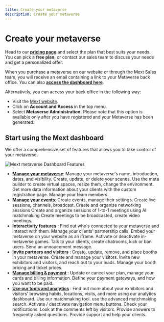 ```yaml
---
title: Create your metaverse
description: Create your metaverse
---
```


# Create your metaverse

Head to our **[pricing page](https://mext.app/pricing)** and select the plan that best suits your needs. You can pick a **free plan**, or contact our sales team to discuss your needs and get a personalized offer.

When you purchase a metaverse on our website or through the Mext Sales team, you will receive an email containing a link to your Metaverse back office. You can also **[access the dashboard here](https://dashboard.mext.app/metaverse)**.

Alternatively, you can access your back office in the following way:

- Visit the [Mext website](https://mext.app).
- Click on **Account and Access** in the top menu.
- Select **Metaverse Administration.** Please note that this option is available only after you have registered and your Metaverse has been generated.

## Start using the Mext dashboard

We offer a comprehensive set of features that allows you to take control of your metaverse.

![Mext metaverse Dashboard Features](/img/metaverse/metaverse-features.png)

- [**Manage your metaverse**](/docs/category/manage-your-metaverse): Manage your metaverse's name, introduction, dates, and visibility. Create, update, or delete your scenes. Use the meta builder to create virtual spaces, resize them, change the environment. Get more data information about your clients with the custom registration page. Manage your team members.
- [**Manage your events**](/docs/category/manage-your-events): Create events, manage their settings. Create live sessions, channels, broadcast. Create and organize networking sessions Create and organize sessions of 1-to-1 meetings using AI matchmaking Create meetings to be broadcasted, create video meetings.
- [**Interactivity features**](/docs/category/interactivity-features) : Find out who's connected to your metaverse and interact with them. Manage your clients' partnership calls. Embed your metaverse on your website as an iframe. Activate or deactivate in-metaverse games. Talk to your clients, create chatrooms, kick or ban users. Send an annoucement message.
- [**Invite partners and visitors**](/docs/category/invite-partners-and-visitors) : Create, update, remove, and place booths in your metaverse. Create and manage your visitors. Invite new exhibitors and visitors, and reach out to your leads. Manage your booth pricing and ticket prices.
- [**Manage billing & payment**](/docs/category/billing-and-payment) : Update or cancel your plan, manage your cards and billing information. Define your payment gateways, and how you want to be paid.
- [**Use our tools and analytics**](/docs/category/our-tools-and-analytics) : Find out more about your exhibitors and visitors' browsing habits, locations, visits, and more using our analytics dashboard. Use our matchmaking tool. use the advanced matchmaking search. Activate / deactivate navigation menu buttons. Check your notifications. Look at the comments left by visitors. Provide answers to frequently asked questions. Provide support and help your clients.
